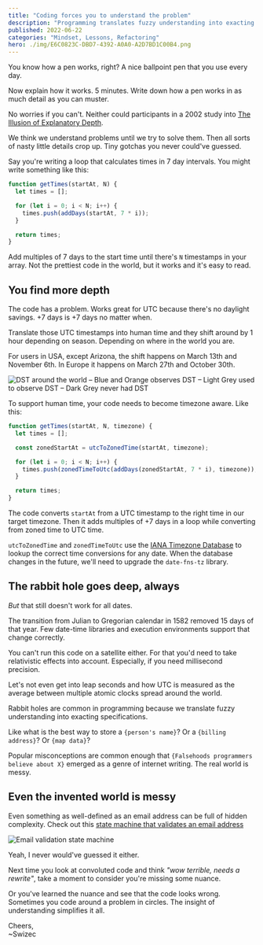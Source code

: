 ```yaml
---
title: "Coding forces you to understand the problem"
description: "Programming translates fuzzy understanding into exacting specifications. That’s why it’s hard. The Illusion of Explanatory Depth reigns supreme"
published: 2022-06-22
categories: "Mindset, Lessons, Refactoring"
hero: ./img/E6C0823C-DBD7-4392-A0A0-A2D7BD1C00B4.png
---
```


You know how a pen works, right? A nice ballpoint pen that you use every day.

Now explain how it works. 5 minutes. Write down how a pen works in as much detail as you can muster.

No worries if you can't. Neither could participants in a 2002 study into [The Illusion of Explanatory Depth](https://www.ncbi.nlm.nih.gov/pmc/articles/PMC3062901/pdf/nihms268518.pdf).

We think we understand problems until we try to solve them. Then all sorts of nasty little details crop up. Tiny gotchas you never could've guessed.

Say you're writing a loop that calculates times in 7 day intervals. You might write something like this:

```javascript
function getTimes(startAt, N) {
  let times = [];

  for (let i = 0; i < N; i++) {
    times.push(addDays(startAt, 7 * i));
  }

  return times;
}
```

Add multiples of 7 days to the start time until there's `N` timestamps in your array. Not the prettiest code in the world, but it works and it's easy to read.

## You find more depth

The code has a problem. Works great for UTC because there's no daylight savings. +7 days is +7 days no matter when.

Translate those UTC timestamps into human time and they shift around by 1 hour depending on season. Depending on where in the world you are.

For users in USA, except Arizona, the shift happens on March 13th and November 6th. In Europe it happens on March 27th and October 30th.

![DST around the world – Blue and Orange observes DST – Light Grey used to observe DST – Dark Grey never had DST](./img/DST-around-the-world-Blue-and-Orange-observes-DST-Light-Grey-used-to-observe-DST-Dark-Grey-never-had-DST8ch32a.png)

To support human time, your code needs to become timezone aware. Like this:

```javascript
function getTimes(startAt, N, timezone) {
  let times = [];

  const zonedStartAt = utcToZonedTime(startAt, timezone);

  for (let i = 0; i < N; i++) {
    times.push(zonedTimeToUtc(addDays(zonedStartAt, 7 * i), timezone));
  }

  return times;
}
```

The code converts `startAt` from a UTC timestamp to the right time in our target timezone. Then it adds multiples of +7 days in a loop while converting from zoned time to UTC time.

`utcToZonedTime` and `zonedTimeToUtc` use the [IANA Timezone Database](https://www.iana.org/time-zones) to lookup the correct time conversions for any date. When the database changes in the future, we'll need to upgrade the `date-fns-tz` library.

## The rabbit hole goes deep, always

_But_ that still doesn't work for all dates.

The transition from Julian to Gregorian calendar in 1582 removed 15 days of that year. Few date-time libraries and execution environments support that change correctly.

You can't run this code on a satellite either. For that you'd need to take relativistic effects into account. Especially, if you need millisecond precision.

Let's not even get into leap seconds and how UTC is measured as the average between multiple atomic clocks spread around the world.

Rabbit holes are common in programming because we translate fuzzy understanding into exacting specifications.

Like what is the best way to store a `{person's name}`? Or a `{billing address}`? Or `{map data}`?

Popular misconceptions are common enough that `{Falsehoods programmers believe about X}` emerged as a genre of internet writing. The real world is messy.

## Even the invented world is messy

Even something as well-defined as an email address can be full of hidden complexity. Check out this [state machine that validates an email address](https://stackoverflow.com/a/201378)

![Email validation state machine](./img/Email-validation-state-machineeci074.png)

Yeah, I never would've guessed it either.

Next time you look at convoluted code and think _"wow terrible, needs a rewrite"_, take a moment to consider you're missing some nuance.

Or you've learned the nuance and see that the code looks wrong. Sometimes you code around a problem in circles. The insight of understanding simplifies it all.

Cheers,<br/>
~Swizec